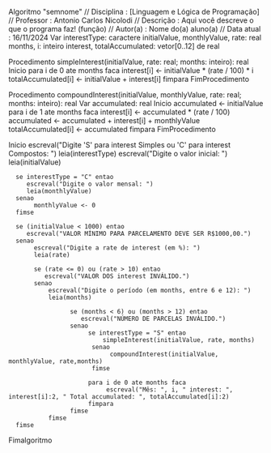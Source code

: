Algoritmo "semnome"
// Disciplina   : [Linguagem e Lógica de Programação]
// Professor   : Antonio Carlos Nicolodi
// Descrição   : Aqui você descreve o que o programa faz! (função)
// Autor(a)    : Nome do(a) aluno(a)
// Data atual  : 16/11/2024
Var
    interestType: caractere
    initialValue, monthlyValue, rate: real
    months, i: inteiro
    interest, totalAccumulated: vetor[0..12] de real

Procedimento simpleInterest(initialValue, rate: real; months: inteiro): real
Inicio
      para i de 0 ate months faca
           interest[i] <- initialValue * (rate / 100) * i
           totalAccumulated[i] <- initialValue + interest[i]
      fimpara
FimProcedimento

Procedimento compoundInterest(initialValue, monthlyValue, rate: real; months: inteiro): real
Var
   accumulated: real
Inicio
      accumulated <- initialValue
      para i de 1 ate months faca
           interest[i] <- accumulated * (rate / 100)
           accumulated <- accumulated + interest[i] + monthlyValue
           totalAccumulated[i] <- accumulated
      fimpara
FimProcedimento

Inicio
      escreval("Digite 'S' para interest Simples ou 'C' para interest Compostos: ")
      leia(interestType)
      escreval("Digite o valor inicial: ")
      leia(initialValue)
      
      se interestType = "C" entao
         escreval("Digite o valor mensal: ")
         leia(monthlyValue)
      senao
           monthlyValue <- 0
      fimse
      
      se (initialValue < 1000) entao
         escreval("VALOR MÍNIMO PARA PARCELAMENTO DEVE SER R$1000,00.")
      senao
           escreval("Digite a rate de interest (em %): ")
           leia(rate)
           
           se (rate <= 0) ou (rate > 10) entao
              escreval("VALOR DOS interest INVÁLIDO.")
           senao
               escreval("Digite o período (em months, entre 6 e 12): ")
               leia(months)
               
                     se (months < 6) ou (months > 12) entao
                        escreval("NÚMERO DE PARCELAS INVÁLIDO.")
                     senao
                          se interestType = "S" entao
                              simpleInterest(initialValue, rate, months)
                           senao
                                compoundInterest(initialValue, monthlyValue, rate,months)
                           fimse
      
                          para i de 0 ate months faca
                               escreval("Mês: ", i, " interest: ", interest[i]:2, " Total accumulated: ", totalAccumulated[i]:2)
                          fimpara
                     fimse
               fimse
      fimse
Fimalgoritmo